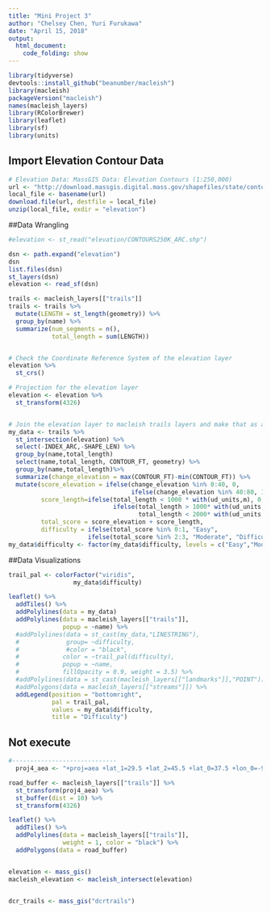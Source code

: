 ```yaml
---
title: "Mini Project 3"
author: "Chelsey Chen, Yuri Furukawa"
date: "April 15, 2018"
output:
  html_document:
    code_folding: show
---
```


```r
library(tidyverse)
devtools::install_github("beanumber/macleish")
library(macleish)
packageVersion("macleish")
names(macleish_layers)
library(RColorBrewer)
library(leaflet)
library(sf)
library(units)
```

## Import Elevation Contour Data
```r
# Elevation Data: MassGIS Data: Elevation Contours (1:250,000)
url <- "http://download.massgis.digital.mass.gov/shapefiles/state/contours250k.zip"
local_file <- basename(url)
download.file(url, destfile = local_file)
unzip(local_file, exdir = "elevation")
```

##Data Wrangling 
```r
#elevation <- st_read("elevation/CONTOURS250K_ARC.shp")

dsn <- path.expand("elevation")
dsn
list.files(dsn)
st_layers(dsn)
elevation <- read_sf(dsn)

trails <- macleish_layers[["trails"]]
trails <- trails %>%
  mutate(LENGTH = st_length(geometry)) %>%
  group_by(name) %>%
  summarize(num_segments = n(), 
            total_length = sum(LENGTH))


# Check the Coordinate Reference System of the elevation layer
elevation %>%
  st_crs()

# Projection for the elevation layer
elevation <- elevation %>%
  st_transform(4326)


# Join the elevation layer to macleish trails layers and make that as a new dataframe
my_data <- trails %>%
  st_intersection(elevation) %>%
  select(-INDEX_ARC,-SHAPE_LEN) %>%
  group_by(name,total_length)
  select(name,total_length, CONTOUR_FT, geometry) %>%
  group_by(name,total_length)%>%
  summarize(change_elevation = max(CONTOUR_FT)-min(CONTOUR_FT)) %>%
  mutate(score_elevation = ifelse(change_elevation %in% 0:40, 0,
                                  ifelse(change_elevation %in% 40:80, 1,2)),
         score_length=ifelse(total_length < 1000 * with(ud_units,m), 0,
                             ifelse(total_length > 1000* with(ud_units,m) && 
                                    total_length < 2000* with(ud_units,m), 1, 2)),
         total_score = score_elevation + score_length,
         difficulty = ifelse(total_score %in% 0:1, "Easy",
                      ifelse(total_score %in% 2:3, "Moderate", "Difficult")))
my_data$difficulty <- factor(my_data$difficulty, levels = c("Easy","Moderate","Difficult"))
```

##Data Visualizations
```r
trail_pal <- colorFactor("viridis", 
                  my_data$difficulty)

leaflet() %>%
  addTiles() %>%
  addPolylines(data = my_data)
  addPolylines(data = macleish_layers[["trails"]],
               popup = ~name) %>%
  #addPolylines(data = st_cast(my_data,"LINESTRING"),
  #             group= ~difficulty,
  #             #color = "black",
  #            color = ~trail_pal(difficulty),
  #            popup = ~name,
  #            fillOpacity = 0.9, weight = 3.5) %>%
  #addPolylines(data = st_cast(macleish_layers[["landmarks"]],"POINT")) %>%
  #addPolygons(data = macleish_layers[["streams"]]) %>%
  addLegend(position = "bottomright",
            pal = trail_pal,
            values = my_data$difficulty, 
            title = "Difficulty")

```
## Not execute
```r
#-----------------------------
  proj4_aea <- "+proj=aea +lat_1=29.5 +lat_2=45.5 +lat_0=37.5 +lon_0=-96 +x_0=0 +y_0=0 +ellps=GRS80 +datum=NAD83 +units=m +no_defs"

road_buffer <- macleish_layers[["trails"]] %>%
  st_transform(proj4_aea) %>%
  st_buffer(dist = 10) %>%
  st_transform(4326)

leaflet() %>%
  addTiles() %>%
  addPolylines(data = macleish_layers[["trails"]], 
               weight = 1, color = "black") %>%
  addPolygons(data = road_buffer) 


elevation <- mass_gis()
macleish_elevation <- macleish_intersect(elevation)


dcr_trails <- mass_gis("dcrtrails")
```
